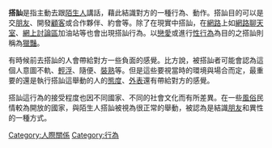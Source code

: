 {{multiple issues|
{{expand|time=2018-12-19T11:28:33+00:00}}
{{expert|time=2018-12-19T11:28:33+00:00}}
{{unreferenced|time=2018-12-19T11:28:33+00:00}}
}}
'''搭訕'''是指主動去跟[[陌生人|陌生人]]講話，藉此結識對方的一種行為、動作。搭訕目的可以是交[[朋友|朋友]]、開發[[顧客|顧客]]或合作夥伴、約會等。除了在現實中搭訕，在[[網路|網路]]上如[[網路聊天室|網路聊天室]]、[[網上討論區|網上討論區]]加油站等也會出現搭訕行為。以[[戀愛|戀愛]]或進行[[性行為|性行為]]為目的之搭訕則稱為[[獵豔|獵豔]]。

有時候前去搭訕的人會帶給對方一些負面的感覺。比方說，被搭訕者可能會認為這個人意圖不軌、[[輕浮|輕浮]]、隨便、[[裝熟|裝熟]]等。但是這些要視當時的環境與場合而定，最重要的還是執行搭訕這舉動的人的[[態度|態度]]、[[外表|外表]]還有帶給對方的感覺。

搭訕這行為的接受程度也因不同國家、不同的社會文化而有所差異。在一些[[風俗|風俗]]民情較為開放的國家，與陌生人搭訕被視為很正常的舉動，被認為是結識[[朋友|朋友]]和異性的一種方式。

[[Category:人際關係|Category:人際關係]]
[[Category:行為|Category:行為]]